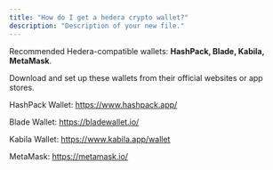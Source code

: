 ```yaml
---
title: "How do I get a hedera crypto wallet?"
description: "Description of your new file."
---
```


Recommended Hedera-compatible wallets: **HashPack, Blade, Kabila, MetaMask**.

Download and set up these wallets from their official websites or app stores.

HashPack Wallet: [<u>https://www.hashpack.app/</u>](https://www.hashpack.app/)

Blade Wallet: [<u>https://bladewallet.io/</u>](https://bladewallet.io/)

Kabila Wallet: [<u>https://www.kabila.app/wallet</u>](https://www.kabila.app/wallet)

MetaMask: [<u>https://metamask.io/</u>](https://metamask.io/)